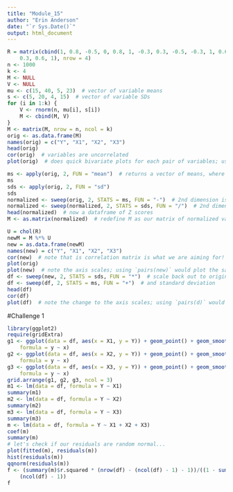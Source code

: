 ```yaml
---
title: "Module_15"
author: "Erin Anderson"
date: "`r Sys.Date()`"
output: html_document
---
```


```r
R = matrix(cbind(1, 0.8, -0.5, 0, 0.8, 1, -0.3, 0.3, -0.5, -0.3, 1, 0.6, 0,
    0.3, 0.6, 1), nrow = 4)
n <- 1000
k <- 4
M <- NULL
V <- NULL
mu <- c(15, 40, 5, 23)  # vector of variable means
s <- c(5, 20, 4, 15)  # vector of variable SDs
for (i in 1:k) {
    V <- rnorm(n, mu[i], s[i])
    M <- cbind(M, V)
}
M <- matrix(M, nrow = n, ncol = k)
orig <- as.data.frame(M)
names(orig) = c("Y", "X1", "X2", "X3")
head(orig)
cor(orig)  # variables are uncorrelated
plot(orig)  # does quick bivariate plots for each pair of variables; using `pairs(orig)` would do the same
```

```r
ms <- apply(orig, 2, FUN = "mean")  # returns a vector of means, where we are taking this across dimension 2 of the array 'orig'
ms
sds <- apply(orig, 2, FUN = "sd")
sds
normalized <- sweep(orig, 2, STATS = ms, FUN = "-")  # 2nd dimension is columns, removing array of means, function = subtract
normalized <- sweep(normalized, 2, STATS = sds, FUN = "/")  # 2nd dimension is columns, scaling by array of sds, function = divide
head(normalized)  # now a dataframe of Z scores
M <- as.matrix(normalized)  # redefine M as our matrix of normalized variables
```

```r
U = chol(R)
newM = M %*% U
new = as.data.frame(newM)
names(new) = c("Y", "X1", "X2", "X3")
cor(new)  # note that is correlation matrix is what we are aiming for!
plot(orig)
plot(new)  # note the axis scales; using `pairs(new)` would plot the same
df <- sweep(new, 2, STATS = sds, FUN = "*")  # scale back out to original mean...
df <- sweep(df, 2, STATS = ms, FUN = "+")  # and standard deviation
head(df)
cor(df)
plot(df)  # note the change to the axis scales; using `pairs(d)` would produce the same plot
```

#Challenge 1
```r
library(ggplot2)
require(gridExtra)
g1 <- ggplot(data = df, aes(x = X1, y = Y)) + geom_point() + geom_smooth(method = "lm",
    formula = y ~ x)
g2 <- ggplot(data = df, aes(x = X2, y = Y)) + geom_point() + geom_smooth(method = "lm",
    formula = y ~ x)
g3 <- ggplot(data = df, aes(x = X3, y = Y)) + geom_point() + geom_smooth(method = "lm",
    formula = y ~ x)
grid.arrange(g1, g2, g3, ncol = 3)
m1 <- lm(data = df, formula = Y ~ X1)
summary(m1)
m2 <- lm(data = df, formula = Y ~ X2)
summary(m2)
m3 <- lm(data = df, formula = Y ~ X3)
summary(m3)
m <- lm(data = df, formula = Y ~ X1 + X2 + X3)
coef(m)
summary(m)
# let's check if our residuals are random normal...
plot(fitted(m), residuals(m))
hist(residuals(m))
qqnorm(residuals(m))
f <- (summary(m)$r.squared * (nrow(df) - (ncol(df) - 1) - 1))/((1 - summary(m)$r.squared) *
    (ncol(df) - 1))
f
```


